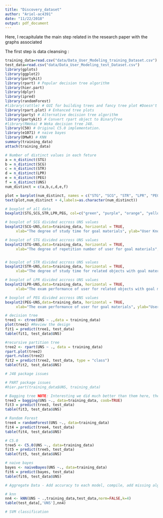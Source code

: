 ```yaml
---
title: "Discovery_dataset"
author: "Ariel-ac4391"
date: "11/22/2018"
output: pdf_document
---
```



\noindent Here, I recapitulate the main step related in the research paper with the graphs associated


\noindent The first step is data cleansing :

```r
training_data=read.csv("data/Data_User_Modeling_training_Dataset.csv")
test_data=read.csv("data/Data_User_Modeling_test_Dataset.csv")
library(gplots)
library(ggplot2)
library(partykit)
library(rpart) # Popular decision tree algorithm
library(hier.part)
library(dplyr)
library(ipred)
library(randomForest)
#library(rattle) # GUI for building trees and fancy tree plot #Doesn't work
library(rpart.plot) # Enhanced tree plots
library(party) # Alternative decision tree algorithm
library(partykit) # Convert rpart object to BinaryTree
#library(RWeka) # Weka decision tree J48.
library(C50) # Original C5.0 implementation.
library(e1071) # naive bayes
library(DMwR) # KNN
summary(training_data)
attach(training_data)
```

```r
# Number of distinct values in each feture
a = n_distinct(STG)
b = n_distinct(SCG)
c = n_distinct(STR)
d = n_distinct(LPR)
e = n_distinct(PEG)
f = n_distinct(UNS)
num_distinct = c(a,b,c,d,e,f)

plot = barplot(num_distinct, names = c("STG", "SCG", "STR", "LPR", "PEG", "UNS"), ylim=c(0,120), xlab="All Features", col=c("green", "purple", "orange", "yellow", "blue", "magenta"))
text(plot,num_distinct + 4,labels=as.character(num_distinct))
```

```r
# boxplot of all data
boxplot2(STG,SCG,STR,LPR,PEG, col=c("green", "purple", "orange", "yellow", "blue", "magenta"), ylim=c(0,1.2))

# boxplot of SCG divided accross UNS values
boxplot2(SCG~UNS,data=training_data, horizontal = TRUE,
  	 xlab="The degree of study time for goal materials", ylab="User Knowledge", col=c("green", "purple", "orange", "yellow", "blue"))

# boxplot of STG divided accross UNS values
boxplot2(STG~UNS,data=training_data, horizontal = TRUE,
  	 xlab="The degree of repetition number of user for goal materials", ylab="User Knowledge", col=c("green", "purple", "orange", "yellow", "blue"))


# boxplot of STR divided accross UNS values
boxplot2(STR~UNS,data=training_data, horizontal = TRUE,
  	 xlab="The degree of study time for related objects with goal materials", ylab="User Knowledge", col=c("green", "purple", "orange", "yellow", "blue"))

# boxplot of LPR divided accross UNS values
boxplot2(LPR~UNS,data=training_data, horizontal = TRUE,
  	 xlab="The exam performance of user for related objects with goal materials", ylab="User Knowledge", col=c("green", "purple", "orange", "yellow", "blue"))

# boxplot of PEG divided accross UNS values
boxplot2(PEG~UNS,data=training_data, horizontal = TRUE,
  	 xlab="The exam performance of user for goal materials", ylab="User Knowledge", col=c("green", "purple", "orange", "yellow", "blue"))
```

```r
# decision tree
tree1 <- ctree(UNS ~ .,data = training_data)
plot(tree1) #Review the design
fit1 = predict(tree1, test_data)
table(fit1, test_data$UNS)
```

```r
#recursive partition tree
tree2 <- rpart(UNS ~ ., data = training_data)
rpart.plot(tree2)
rpart.rules(tree2)
fit2 = predict(tree2, test_data, type = "class")
table(fit2, test_data$UNS)
```

```r
# J48 package issues
```

```r
# PART package issues
#hier.part(training_data$UNS, training_data)
```

```r
# Bagging tree NOTE: Interesting we did much better than them here, they did something wrong
tree3 = bagging(UNS ~., data=training_data, coob=TRUE)
fit3 = predict(tree3, test_data)
table(fit3, test_data$UNS)
```

```r
# Random Forest
tree4 = randomForest(UNS ~., data=training_data)
fit4 = predict(tree4, test_data)
table(fit4, test_data$UNS)
```

```r
# C5.0
tree5 <- C5.0(UNS ~., data=training_data)
fit5 = predict(tree5, test_data)
table(fit5, test_data$UNS)
```
```r
# naive bayes
bayes <- naiveBayes(UNS ~., data=training_data)
fit6 = predict(bayes, test_data)
table(fit6, test_data$UNS)

# Aggregate Data - Add accuracy to each model, compile, add missing algorithms if possible
```
```r
# knn
nn4 <- kNN(UNS ~ .,training_data,test_data,norm=FALSE,k=4)
table(test_data[,'UNS'],nn4)
```

```r
# SVM classification

```